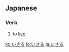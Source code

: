 ==Japanese==

===Verb===
{{ja-verb|h|rom=ikiru}}

# {{ja-def|生きる}} to [[live]]

[[ko:いきる]]
[[lo:いきる]]
[[ja:いきる]]